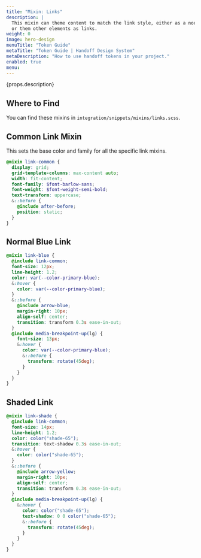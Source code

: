 ```yaml
---
title: "Mixin: Links"
description: |
  This mixin can theme content to match the link style, either as a normal anchor
  or them other elements as links.
weight: 0
image: hero-design
menuTitle: "Token Guide"
metaTitle: "Token Guide | Handoff Design System"
metaDescription: "How to use handoff tokens in your project."
enabled: true
menu:
---
```



<Hero title={props.title} image={false}>
  <p>{props.description}</p>
</Hero>

## Where to Find

You can find these mixins in `integration/snippets/mixins/links.scss`.

## Common Link Mixin

This sets the base color and family for all the specific link mixins.

```scss title="Common Link"
@mixin link-common {
  display: grid;
  grid-template-columns: max-content auto;
  width: fit-content;
  font-family: $font-barlow-sans;
  font-weight: $font-weight-semi-bold;
  text-transform: uppercase;
  &::before {
    @include after-before;
    position: static;
  }
}
```

## Normal Blue Link

```scss title="Normal Blue Link"
@mixin link-blue {
  @include link-common;
  font-size: 12px;
  line-height: 1.2;
  color: var(--color-primary-blue);
  &:hover {
    color: var(--color-primary-blue);
  }
  &::before {
    @include arrow-blue;
    margin-right: 10px;
    align-self: center;
    transition: transform 0.3s ease-in-out;
  }
  @include media-breakpoint-up(lg) {
    font-size: 13px;
    &:hover {
      color: var(--color-primary-blue);
      &::before {
        transform: rotate(45deg);
      }
    }
  }
}
```

## Shaded Link

```scss title="Shaded Link"
@mixin link-shade {
  @include link-common;
  font-size: 14px;
  line-height: 1.2;
  color: color("shade-65");
  transition: text-shadow 0.3s ease-in-out;
  &:hover {
    color: color("shade-65");
  }
  &::before {
    @include arrow-yellow;
    margin-right: 10px;
    align-self: center;
    transition: transform 0.3s ease-in-out;
  }
  @include media-breakpoint-up(lg) {
    &:hover {
      color: color("shade-65");
      text-shadow: 0 0 color("shade-65");
      &::before {
        transform: rotate(45deg);
      }
    }
  }
}
```
